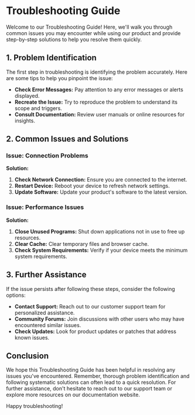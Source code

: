 
# Troubleshooting Guide

Welcome to our Troubleshooting Guide! Here, we'll walk you through common issues you may encounter while using our product and provide step-by-step solutions to help you resolve them quickly.



## 1. **Problem Identification**

The first step in troubleshooting is identifying the problem accurately. Here are some tips to help you pinpoint the issue:

- **Check Error Messages:** Pay attention to any error messages or alerts displayed.
- **Recreate the Issue:** Try to reproduce the problem to understand its scope and triggers.
- **Consult Documentation:** Review user manuals or online resources for insights.

## 2. **Common Issues and Solutions**

### Issue: **Connection Problems**

**Solution:**
1. **Check Network Connection:** Ensure you are connected to the internet.
2. **Restart Device:** Reboot your device to refresh network settings.
3. **Update Software:** Update your product's software to the latest version.

### Issue: **Performance Issues**

**Solution:**
1. **Close Unused Programs:** Shut down applications not in use to free up resources.
2. **Clear Cache:** Clear temporary files and browser cache.
3. **Check System Requirements:** Verify if your device meets the minimum system requirements.

## 3. **Further Assistance**

If the issue persists after following these steps, consider the following options:

- **Contact Support:** Reach out to our customer support team for personalized assistance.
- **Community Forums:** Join discussions with other users who may have encountered similar issues.
- **Check Updates:** Look for product updates or patches that address known issues.

## Conclusion

We hope this Troubleshooting Guide has been helpful in resolving any issues you've encountered. Remember, thorough problem identification and following systematic solutions can often lead to a quick resolution. For further assistance, don't hesitate to reach out to our support team or explore more resources on our documentation website.

Happy troubleshooting!